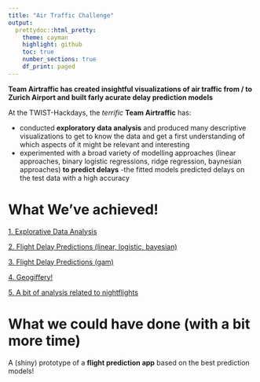 ```yaml
---
title: "Air Traffic Challenge"
output: 
  prettydoc::html_pretty:
    theme: cayman
    highlight: github
    toc: true 
    number_sections: true 
    df_print: paged
---
```



__Team Airtraffic has created insightful visualizations of air traffic from / to Zurich Airport and built farly acurate delay prediction models__


At the TWIST-Hackdays, the *terrific* __Team Airtraffic__ has: 

- conducted __exploratory data analysis__ and produced many descriptive visualizations to get to know the data and get a first understanding of which aspects of it might be relevant and interesting
- experimented with a broad variety of modelling approaches (linear approaches, binary logistic regressions, ridge regression, baynesian approaches) __to predict delays__
-the fitted models predicted delays on the test data with a high accuracy


# What We've achieved!

[1. Explorative Data Analysis](https://openzh.github.io/twist_airtraffic/airtraffic_prediction)

[2. Flight Delay Predictions (linear, logistic, bayesian)](https://openzh.github.io/twist_airtraffic/airtraffic_prediction)

[3. Flight Delay Predictions (gam)](https://openzh.github.io/twist_airtraffic/gam)

[4. Geogiffery!](https://openzh.github.io/twist_airtraffic/animated_flights)

[5. A bit of analysis related to nightflights](https://github.com/openZH/twist_airtraffic/blob/master/docs/nightflights.png)

# What we could have done (with a bit more time)

A (shiny) prototype of a __flight prediction app__ based on the best prediction models! 








